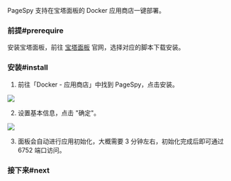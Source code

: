 
PageSpy 支持在宝塔面板的 Docker 应用商店一键部署。

### 前提#prerequire

安装宝塔面板，前往 [宝塔面板](https://www.bt.cn/new/index.html) 官网，选择对应的脚本下载安装。

### 安装#install

1. 前往「Docker - 应用商店」中找到 PageSpy，点击安装。

<img src={BaotaPageSpy} />

2. 设置基本信息，点击 "确定"。

<img src={BaotaInstall} />

3. 面板会自动进行应用初始化，大概需要 3 分钟左右，初始化完成后即可通过 6752 端口访问。

### 接下来#next

<DeployNext />
